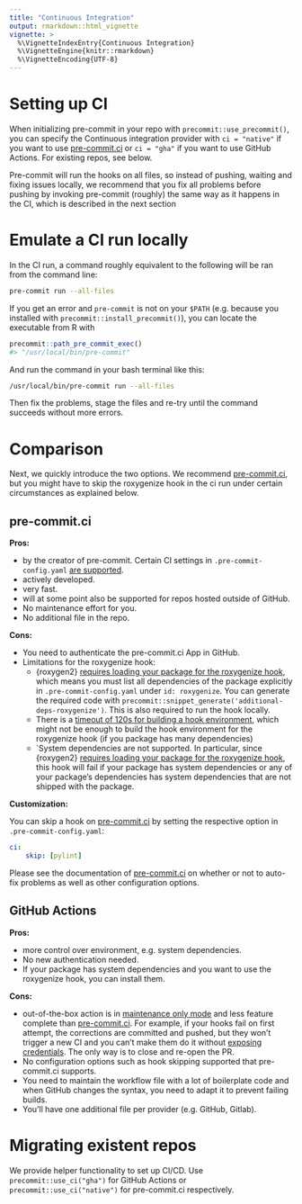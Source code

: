 ```yaml
---
title: "Continuous Integration"
output: rmarkdown::html_vignette
vignette: >
  %\VignetteIndexEntry{Continuous Integration}
  %\VignetteEngine{knitr::rmarkdown}
  %\VignetteEncoding{UTF-8}
---
```


# Setting up CI

When initializing pre-commit in your repo with `precommit::use_precommit()`, 
you can specify the Continuous integration provider with `ci = "native"` if you 
want to use [pre-commit.ci](https://pre-commit.ci) or `ci = "gha"` if you want 
to use GitHub Actions. For existing repos, see below.

Pre-commit will run the hooks on all files, so instead of pushing, waiting and 
fixing issues locally, we recommend that you fix all problems before pushing by
invoking pre-commit (roughly) the same way as it happens in the CI, which is 
described in the next section 

# Emulate a CI run locally

In the CI run, a command roughly equivalent to the following will be ran from 
the command line:

```bash
pre-commit run --all-files
```

If you get an error and `pre-commit` is not on your `$PATH` (e.g. because you 
installed with `precommit::install_precommit()`), you can locate the executable 
from R with 

```r
precommit::path_pre_commit_exec()
#> "/usr/local/bin/pre-commit" 
```

And run the command in your bash terminal like this:

```bash
/usr/local/bin/pre-commit run --all-files
```

Then fix the problems, stage the files and re-try until the command succeeds
without more errors.

# Comparison 

Next, we quickly introduce the two options. We recommend 
[pre-commit.ci](https://pre-commit.ci), but you might have to skip the 
roxygenize hook in the ci run under certain circumstances as explained below.


## pre-commit.ci

**Pros:**

- by the creator of pre-commit. Certain CI settings in `.pre-commit-config.yaml`
  [are supported](https://pre-commit.ci).
- actively developed.
- very fast.
- will at some point also be supported for repos hosted outside of GitHub.
- No maintenance effort for you.
- No additional file in the repo.

**Cons:**

- You need to authenticate the pre-commit.ci App in GitHub. 
- Limitations for the roxygenize hook:
  - {roxygen2} [requires loading your package for the roxygenize hook](https://github.com/r-lib/roxygen2/issues/771), which means you must list
    all dependencies of the package explicitly in `.pre-commit-config.yaml` under
    `id: roxygenize`. You can generate the required code with 
    `precommit::snippet_generate('additional-deps-roxygenize')`. This is also 
    required to run the hook locally.
  - There is a [timeout of 120s for building a hook environment](https://github.com/pre-commit-ci/runner-image/issues/93#issuecomment-922505301), 
    which might not be enough to build the hook environment for the roxygenize 
    hook (if you package has many dependencies)
  - `System dependencies are not supported. In particular, since {roxygen2} 
    [requires loading your package for the roxygenize hook](https://github.com/r-lib/roxygen2/issues/771), 
    this hook will fail if your package has system dependencies or any of your
    package's dependencies has system dependencies that are not shipped with 
    the package.
  

**Customization:**

You can skip a hook on [pre-commit.ci](https://pre-commit.ci/) by setting 
the respective option in `.pre-commit-config.yaml`:

```yaml
ci:
    skip: [pylint]
```

Please see the documentation of [pre-commit.ci](https://pre-commit.ci/) on 
whether or not to auto-fix problems as well as other configuration options.

## GitHub Actions

**Pros:**

- more control over environment, e.g. system dependencies.
- No new authentication needed. 
- If your package has system dependencies and you want to use the roxygenize 
  hook, you can install them.
  
**Cons:**

- out-of-the-box action is in 
  [maintenance only mode](https://github.com/pre-commit/action) and less 
  feature complete than [pre-commit.ci](https://pre-commit.ci). For example, 
  if your hooks fail on first attempt, the corrections are committed and pushed, 
  but they won't trigger a new CI and you can't make them do it without 
  [exposing credentials](https://github.com/pre-commit/action/pull/49). The only
  way is to close and re-open the PR.
- No configuration options such as hook skipping supported that pre-commit.ci
  supports.
- You need to maintain the workflow file with a lot of boilerplate code and 
  when GitHub changes the syntax, you need to adapt it to prevent failing 
  builds.
- You'll have one additional file per provider (e.g. GitHub, Gitlab).


# Migrating existent repos

We provide helper functionality to set up CI/CD. Use `precommit::use_ci("gha")` 
for GitHub Actions or `precommit::use_ci("native")` for pre-commit.ci 
respectively.
